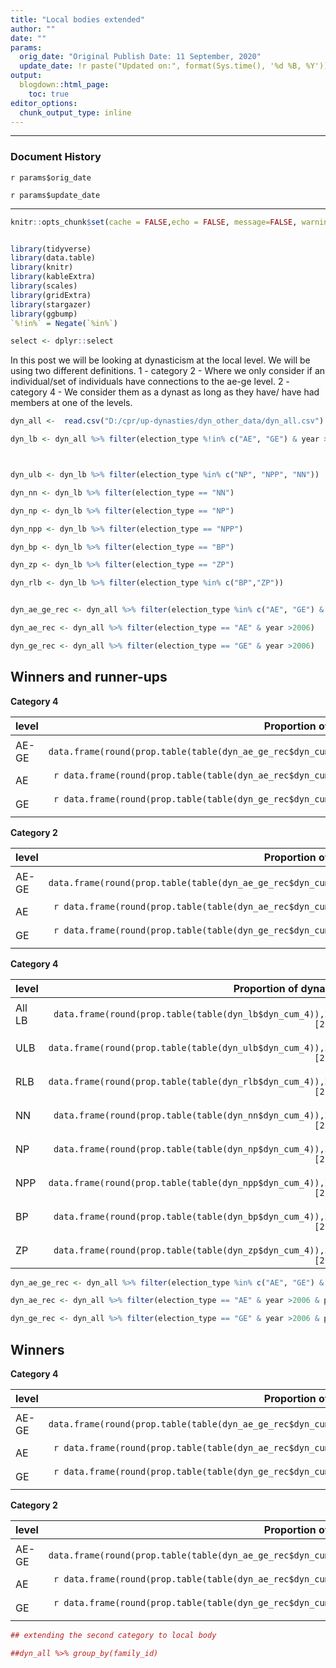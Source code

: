 ```yaml
---
title: "Local bodies extended"
author: ""
date: ""
params:
  orig_date: "Original Publish Date: 11 September, 2020"
  update_date: !r paste("Updated on:", format(Sys.time(), '%d %B, %Y'))
output:
  blogdown::html_page:
    toc: true
editor_options: 
  chunk_output_type: inline
---
```


---

### Document History

`r params$orig_date`

`r params$update_date`

---

```r

knitr::opts_chunk$set(cache = FALSE,echo = FALSE, message=FALSE, warning = FALSE,fig.width = 16/2, fig.height = 9/2)


library(tidyverse)
library(data.table)
library(knitr)
library(kableExtra)
library(scales)
library(gridExtra)
library(stargazer)
library(ggbump)
`%!in%` = Negate(`%in%`)

select <- dplyr::select
```

In this post we will be looking at dynasticism at the local level. We will be using two different definitions. 1 - category 2 - Where we only consider if an individual/set of individuals have connections to the ae-ge level. 2 - category 4 - We consider them as a dynast as long as they have/ have had members at one of the levels.



```r

dyn_all <-  read.csv("D:/cpr/up-dynasties/dyn_other_data/dyn_all.csv")

dyn_lb <- dyn_all %>% filter(election_type %!in% c("AE", "GE") & year >2001)



dyn_ulb <- dyn_lb %>% filter(election_type %in% c("NP", "NPP", "NN"))

dyn_nn <- dyn_lb %>% filter(election_type == "NN")

dyn_np <- dyn_lb %>% filter(election_type == "NP")

dyn_npp <- dyn_lb %>% filter(election_type == "NPP")

dyn_bp <- dyn_lb %>% filter(election_type == "BP")

dyn_zp <- dyn_lb %>% filter(election_type == "ZP")

dyn_rlb <- dyn_lb %>% filter(election_type %in% c("BP","ZP"))



```


```r

dyn_ae_ge_rec <- dyn_all %>% filter(election_type %in% c("AE", "GE") & year >2006)

dyn_ae_rec <- dyn_all %>% filter(election_type == "AE" & year >2006)

dyn_ge_rec <- dyn_all %>% filter(election_type == "GE" & year >2006)

```

## Winners and runner-ups

**Category 4**

level   Proportion of dynasts
------ --------------------
AE-GE  `r data.frame(round(prop.table(table(dyn_ae_ge_rec$dyn_cum_4)),2))[2,2]`
AE      `r data.frame(round(prop.table(table(dyn_ae_rec$dyn_cum_4)),2))[2,2]`
GE      `r data.frame(round(prop.table(table(dyn_ge_rec$dyn_cum_4)),2))[2,2]`




**Category 2**

level   Proportion of dynasts
------ --------------------
AE-GE  `r data.frame(round(prop.table(table(dyn_ae_ge_rec$dyn_cum_2)),2))[2,2]`
AE      `r data.frame(round(prop.table(table(dyn_ae_rec$dyn_cum_2)),2))[2,2]`
GE      `r data.frame(round(prop.table(table(dyn_ge_rec$dyn_cum_2)),2))[2,2]`


**Category 4**

level                 Proportion of dynasts
----------------     ------------------
All LB                  `r data.frame(round(prop.table(table(dyn_lb$dyn_cum_4)),2))[2,2]`
ULB                     `r data.frame(round(prop.table(table(dyn_ulb$dyn_cum_4)),2))[2,2]`
RLB                     `r data.frame(round(prop.table(table(dyn_rlb$dyn_cum_4)),2))[2,2]`
NN                      `r data.frame(round(prop.table(table(dyn_nn$dyn_cum_4)),2))[2,2]`
NP                      `r data.frame(round(prop.table(table(dyn_np$dyn_cum_4)),2))[2,2]`
NPP                     `r data.frame(round(prop.table(table(dyn_npp$dyn_cum_4)),2))[2,2] `
BP                      `r data.frame(round(prop.table(table(dyn_bp$dyn_cum_4)),2))[2,2]`
ZP                      `r data.frame(round(prop.table(table(dyn_zp$dyn_cum_4)),2))[2,2]`


```r

dyn_ae_ge_rec <- dyn_all %>% filter(election_type %in% c("AE", "GE") & year >2006 & position ==1)

dyn_ae_rec <- dyn_all %>% filter(election_type == "AE" & year >2006 & position ==1)

dyn_ge_rec <- dyn_all %>% filter(election_type == "GE" & year >2006 & position ==1)


```

## Winners

**Category 4**

level   Proportion of dynasts
------ --------------------
AE-GE  `r data.frame(round(prop.table(table(dyn_ae_ge_rec$dyn_cum_4)),2))[2,2]`
AE      `r data.frame(round(prop.table(table(dyn_ae_rec$dyn_cum_4)),2))[2,2]`
GE      `r data.frame(round(prop.table(table(dyn_ge_rec$dyn_cum_4)),2))[2,2]`




**Category 2**

level   Proportion of dynasts
------ --------------------
AE-GE  `r data.frame(round(prop.table(table(dyn_ae_ge_rec$dyn_cum_2)),2))[2,2]`
AE      `r data.frame(round(prop.table(table(dyn_ae_rec$dyn_cum_2)),2))[2,2]`
GE      `r data.frame(round(prop.table(table(dyn_ge_rec$dyn_cum_2)),2))[2,2]`



```r

## extending the second category to local body

##dyn_all %>% group_by(family_id)







```



